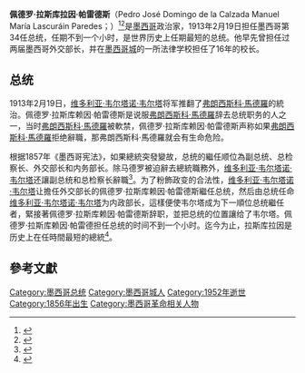 {{Infobox president
|name = 佩德罗·拉斯库赖因·帕雷德斯<br>Pedro Lascuráin
|nationality = 墨西哥
|image = Pedro Lascurain (cropped).jpg
|office = [[墨西哥总统|墨西哥总统]]<br/>代理
|term = 1913年2月19日 <br/> (大約45分鐘)
|predecessor = [[弗朗西斯科·馬德羅|弗朗西斯科·馬德羅]]
|successor = [[維多利亞諾·韋爾塔|維多利亞諾·韋爾塔]]
|office2 = {{link-en|墨西哥外交部長|Secretary of Foreign Affairs (Mexico)}}
|term_start2 = 1912年4月10日
|term_end2 = 1913年2月19日
|birth_date = {{birth date|1856|5|8|df=y}}
|birth_place = 墨西哥[[墨西哥城|墨西哥城]]
|death_date = {{death date and age|1952|7|21|1856|5|8|df=y}}
|death_place = 墨西哥[[墨西哥城|墨西哥城]]
|spouse = María Flores
|party = 
|vicepresident = 
}}
'''佩德罗·拉斯库拉因·帕雷德斯'''（Pedro José Domingo de la Calzada Manuel María Lascuráin Paredes；{{bd|1856年|5月8日|1952年|7月21日}}）<ref name="Cronica">{{Cite web |url=http://www.cronica.com.mx/nota.php?id_nota=209064 |title=Lascuráin, un presidente tan fugaz como medio partido de fútbol |accessdate=2020-09-16 |archive-date=2020-08-06 |archive-url=https://web.archive.org/web/20200806060142/http://www.cronica.com.mx/nota.php?id_nota=209064 |dead-url=no }}</ref><ref name="Busca">{{Cite web |url=http://www.buscabiografias.com/biografia/verDetalle/10096/Pedro%20Lascurain |title=存档副本 |accessdate=2020-09-16 |archive-date=2020-10-23 |archive-url=https://web.archive.org/web/20201023054818/https://www.buscabiografias.com/biografia/verDetalle/10096/Pedro%20Lascurain |dead-url=no }}</ref>是[[墨西哥|墨西哥]]政治家，1913年2月19日担任墨西哥第34任总统，任期不到一个小时，是世界历史上任期最短的总统。他早先曾担任过两届墨西哥外交部长，并在[[墨西哥城|墨西哥城]]的一所法律学校担任了16年的校长。 

== 总统 ==
1913年2月19日，[[維多利亞諾·韋爾塔|维多利亚·韦尔塔诺·韦尔塔]]将军推翻了[[弗朗西斯科·馬德羅|弗朗西斯科·馬德羅]]的統治。佩德罗·拉斯库赖因·帕雷德斯是说服[[弗朗西斯科·馬德羅|弗朗西斯科·馬德羅]]辞去总统职务的人之一，当时[[弗朗西斯科·馬德羅|弗朗西斯科·馬德羅]]被軟禁，佩德罗·拉斯库赖因·帕雷德斯声称如果[[弗朗西斯科·馬德羅|弗朗西斯科·馬德羅]]拒绝辭職，那弗朗西斯科·馬德羅就会有生命危险。 

根据1857年《墨西哥宪法》，如果總統突發變故，总统的繼任顺位為副总统、总检察长、外交部长和内务部长。除马德罗被迫辭去總統職務外，[[維多利亞諾·韋爾塔|维多利亚·韦尔塔诺·韦尔塔]]还讓副总统和总检察长辭職<ref>{{Cite web|title=Procurador General de la República|url=http://www.pgr.gob.mx/que%20es%20pgr/los%20procuradores/procuradores.asp?id=3|accessdate=2011-05-22|archiveurl=https://web.archive.org/web/20110928011418/http://www.pgr.gob.mx/que%20es%20pgr/los%20procuradores/procuradores.asp?id=3|archivedate=2011-09-28|dead-url=yes}}</ref>。为了粉飾政变的合法性，[[維多利亞諾·韋爾塔|维多利亚·韦尔塔诺·韦尔塔]]让擔任外交部长的佩德罗·拉斯库赖因·帕雷德斯繼任总统，然后由总统任命[[維多利亞諾·韋爾塔|维多利亚·韦尔塔诺·韦尔塔]]为内政部长，這樣便使韦尔塔成为下一順位总统繼任者，緊接著佩德罗·拉斯库赖因·帕雷德斯辞职，並把总统的位置讓给了韦尔塔。佩德罗·拉斯库赖因·帕雷德担任总统的时间不到一个小时。迄今为止，拉斯库拉因是历史上在任時間最短的總統<ref>{{Cite journal|title=Revolution: Agony South of the Border|url=https://archive.org/details/sim_montana-the-magazine-of-western-history_autumn-1969_19_4/page/32|last=Braddy|first=Haldeen|date=Autumn 1969|journal=Montana: The Magazine of Western History|publisher=Montana Historical Society|issue=4|volume=19|pages=32, 44|jstor=4517403|quote=Pedro Lascurain (Interim President for 28 minutes) became president for one day only, February 19, 1913}}</ref>。       

== 參考文獻 ==
{{Reflist}}
{{Authority control}}
[[Category:墨西哥总统|Category:墨西哥总统]]
[[Category:墨西哥城人|Category:墨西哥城人]]
[[Category:1952年逝世|Category:1952年逝世]]
[[Category:1856年出生|Category:1856年出生]]
[[Category:墨西哥革命相关人物|Category:墨西哥革命相关人物]]